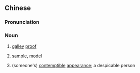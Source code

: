==Chinese==
{{zh-forms|s=小样}}

===Pronunciation===
{{zh-pron
|m=xiǎoyàng,er=y
|c=siu2 joeng6
|mn=qz,tw,xm:sió-iūⁿ/zz:sió-iōⁿ
|cat=n
}}

===Noun===
{{zh-noun}}

# {{lb|zh|printing}} [[galley]] [[proof]]
# [[sample]], [[model]]
# {{lb|zh|dialectal Mandarin|jocular}} (someone's) [[contemptible]] [[appearance]]; a despicable person